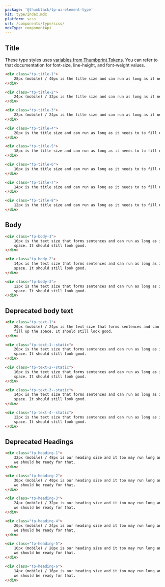 ```yaml
---
package: '@thumbtack/tp-ui-element-type'
kit: type/index.mdx
platform: scss
url: /components/type/scss/
mdxType: componentApi
---
```



## Title

These type styles uses [variables from Thumbprint Tokens](/tokens/#section-type). You can refer to that documentation for font-size, line-height, and font-weight values.

```html
<div class="tp-title-1">
    28px (mobile) / 40px is the title size and can run as long as it needs to to fill up the space.
</div>
```

```html
<div class="tp-title-2">
    24px (mobile) / 32px is the title size and can run as long as it needs to to fill up the space.
</div>
```

```html
<div class="tp-title-3">
    22px (mobile) / 24px is the title size and can run as long as it needs to to fill up the space.
</div>
```

```html
<div class="tp-title-4">
    20px is the title size and can run as long as it needs to to fill up the space.
</div>
```

```html
<div class="tp-title-5">
    18px is the title size and can run as long as it needs to to fill up the space.
</div>
```

```html
<div class="tp-title-6">
    16px is the title size and can run as long as it needs to to fill up the space.
</div>
```

```html
<div class="tp-title-7">
    14px is the title size and can run as long as it needs to to fill up the space.
</div>
```

```html
<div class="tp-title-8">
    12px is the title size and can run as long as it needs to to fill up the space.
</div>
```

## Body

```html
<div class="tp-body-1">
    16px is the text size that forms sentences and can run as long as it needs to to fill up the
    space. It should still look good.
</div>
```

```html
<div class="tp-body-2">
    14px is the text size that forms sentences and can run as long as it needs to to fill up the
    space. It should still look good.
</div>
```

```html
<div class="tp-body-3">
    12px is the text size that forms sentences and can run as long as it needs to to fill up the
    space. It should still look good.
</div>
```

## Deprecated body text

```html
<div class="tp-text-1">
    20px (mobile) / 24px is the text size that forms sentences and can run as long as it needs to to
    fill up the space. It should still look good.
</div>
```

```html
<div class="tp-text-1--static">
    20px is the text size that forms sentences and can run as long as it needs to to fill up the
    space. It should still look good.
</div>
```

```html
<div class="tp-text-2--static">
    16px is the text size that forms sentences and can run as long as it needs to to fill up the
    space. It should still look good.
</div>
```

```html
<div class="tp-text-3--static">
    14px is the text size that forms sentences and can run as long as it needs to to fill up the
    space. It should still look good.
</div>
```

```html
<div class="tp-text-4--static">
    12px is the text size that forms sentences and can run as long as it needs to to fill up the
    space. It should still look good.
</div>
```

## Deprecated Headings

```html
<div class="tp-heading-1">
    32px (mobile) / 48px is our heading size and it too may run long and wrap to a second line but
    we should be ready for that.
</div>
```

```html
<div class="tp-heading-2">
    30px (mobile) / 40px is our heading size and it too may run long and wrap to a second line but
    we should be ready for that.
</div>
```

```html
<div class="tp-heading-3">
    24px (mobile) / 32px is our heading size and it too may run long and wrap to a second line but
    we should be ready for that.
</div>
```

```html
<div class="tp-heading-4">
    20px (mobile) / 24px is our heading size and it too may run long and wrap to a second line but
    we should be ready for that.
</div>
```

```html
<div class="tp-heading-5">
    16px (mobile) / 20px is our heading size and it too may run long and wrap to a second line but
    we should be ready for that.
</div>
```

```html
<div class="tp-heading-6">
    14px (mobile) / 16px is our heading size and it too may run long and wrap to a second line but
    we should be ready for that.
</div>
```
